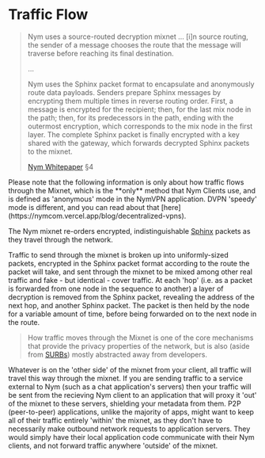 
# Traffic Flow

> Nym uses a source-routed decryption mixnet ... [i]n source routing, the sender of a message chooses the route that the message will traverse before reaching its final destination.
>
> ...
>
> Nym uses the Sphinx packet format to encapsulate and anonymously route data payloads. Senders prepare Sphinx messages by encrypting them multiple times in reverse routing order. First, a message is encrypted for the recipient; then, for the last mix node in the path; then, for its predecessors in the path, ending with the outermost encryption, which corresponds to the mix node in the first layer. The complete Sphinx packet is finally encrypted with a key shared with the gateway, which forwards decrypted Sphinx packets to the mixnet.
>
> [Nym Whitepaper](https://nym.com/nym-whitepaper.pdf) §4

<Callout type="info" emoji="ℹ️">
Please note that the following information is only about how traffic flows through the Mixnet, which is the **only** method that Nym Clients use, and is defined as 'anonymous' mode in the NymVPN application. DVPN 'speedy' mode is different, and you can read about that [here](https://nymcom.vercel.app/blog/decentralized-vpns).
</Callout>

The Nym mixnet re-orders encrypted, indistinguishable [Sphinx](cryptography/sphinx) packets as they travel through the network.

Traffic to send through the mixnet is broken up into uniformly-sized packets, encrypted in the Sphinx packet format according to the route the packet will take, and sent through the mixnet to be mixed among other real traffic and fake - but identical - cover traffic. At each 'hop' (i.e. as a packet is forwarded from one node in the sequence to another) a layer of decryption is removed from the Sphinx packet, revealing the address of the next hop, and another Sphinx packet. The packet is then held by the node for a variable amount of time, before being forwarded on to the next node in the route.

> How traffic moves through the Mixnet is one of the core mechanisms that provide the privacy properties of the network, but is also (aside from [SURBs](./traffic/anonymous-replies)) mostly abstracted away from developers.

Whatever is on the 'other side' of the mixnet from your client, all traffic will travel this way through the mixnet. If you are sending traffic to a service external to Nym (such as a chat application's servers) then your traffic will be sent from the recieving Nym client to an application that will proxy it 'out' of the mixnet to these servers, shielding your metadata from them. P2P (peer-to-peer) applications, unlike the majority of apps, might want to keep all of their traffic entirely 'within' the mixnet, as they don't have to necessarily make outbound network requests to application servers. They would simply have their local application code communicate with their Nym clients, and not forward traffic anywhere 'outside' of the mixnet.
